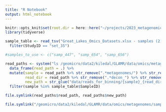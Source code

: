 ```yaml
---
title: "R Notebook"
output: html_notebook
---
```


```r
knitr::opts_knit$set(root.dir = here::here("~/projects/2023_metagenomics_working_group"))
library(tidyverse)
```

```r

sample_table <- read_tsv("Great_Lakes_Omics_Datasets.xlsx - samples (2).tsv") %>% 
  filter(StudyID == "set_35")

#samples_to_use <- c("samp_447", "samp_654", "samp_656")

read_paths <- system("ls /geomicro/data2/kiledal/GLAMR/data/omics/metagenomes/*/reads/decon_*_reads_fastp.fastq.gz",intern = TRUE) %>% 
  data_frame(read_path = .) %>% 
  mutate(sample = read_path %>% str_remove(".*metagenomes/") %>% str_remove("/reads.*"),
         read_dir = read_path %>% str_remove(".*decon_") %>% str_remove("_reads_fastp.*"),
         new_path = str_glue("data/reads_for_binning/{sample}_{read_dir}.fastq.gz")) %>% 
  filter(sample %in% sample_table$SampleID)

file.symlink(read_paths$read_path, read_paths$new_path)

file.symlink("/geomicro/data2/kiledal/GLAMR/data/omics/metagenomes/samp_447/assembly/megahit_noNORM/final.contigs.renamed.fa", "data/assemblies/samp_447.fasta")

```

